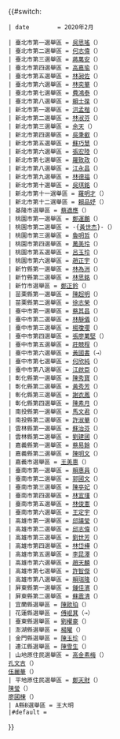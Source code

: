 {{#switch:{{{1}}}
 | date        = 2020年2月
<!--現任立法委員-->
 | 臺北市第一選舉區 = [[吳思瑤]]（{{Dpp}}）
 | 臺北市第二選舉區 = [[何志偉]]（{{Dpp}}）
 | 臺北市第三選舉區 = [[蔣萬安]]（{{Kmt}}）
 | 臺北市第四選舉區 = [[高嘉瑜]]（{{Dpp}}）
 | 臺北市第五選舉區 = [[林昶佐]]（{{Nonp}}）
 | 臺北市第六選舉區 = [[林奕華 (台灣)|林奕華]]（{{Kmt}}）
 | 臺北市第七選舉區 = [[費鴻泰]]（{{Kmt}}）
 | 臺北市第八選舉區 = [[賴士葆]]（{{Kmt}}）
 | 新北市第一選舉區 = [[洪孟楷]]（{{Kmt}}）
 | 新北市第二選舉區 = [[林淑芬]]（{{Dpp}}）
 | 新北市第三選舉區 = [[余天]]（{{Dpp}}）
 | 新北市第四選舉區 = [[吳秉叡]]（{{Dpp}}）
 | 新北市第五選舉區 = [[蘇巧慧]]（{{Dpp}}）
 | 新北市第六選舉區 = [[張宏陸]]（{{Dpp}}）
 | 新北市第七選舉區 = [[羅致政]]（{{Dpp}}）
 | 新北市第八選舉區 = [[江永昌]]（{{Dpp}}）
 | 新北市第九選舉區 = [[林德福 (立法委員)|林德福]]（{{Kmt}}）
 | 新北市第十選舉區 = [[吳琪銘]]（{{Dpp}}）
 | 新北市第十一選舉區 = [[羅明才]]（{{Kmt}}）
 | 新北市第十二選舉區 = [[賴品妤]]（{{Dpp}}）
 | 基隆市選舉區 = [[蔡適應]]（{{Dpp}}）
 | 桃園市第一選舉區 = [[鄭運鵬]]（{{Dpp}}）
 | 桃園市第二選舉區 = -{[[黃世杰 (立法委員)|黃世杰]]}-（{{Dpp}}）
 | 桃園市第三選舉區 = [[魯明哲]]（{{Kmt}}）
 | 桃園市第四選舉區 = [[萬美玲]]（{{Kmt}}）
 | 桃園市第五選舉區 = [[呂玉玲]]（{{Kmt}}）
 | 桃園市第六選舉區 = [[趙正宇]]（{{nonp}}）
 | 新竹縣第一選舉區 = [[林為洲]]（{{kmt}}）
 | 新竹縣第二選舉區 = [[林思銘]]（{{Kmt}}）
 | 新竹市選舉區 = [[鄭正鈐]]（{{Kmt}}）
 | 苗栗縣第一選舉區 = [[陳超明]]（{{Kmt}}）
 | 苗栗縣第二選舉區 = [[徐志榮]]（{{Kmt}}）
 | 臺中市第一選舉區 = [[蔡其昌]]（{{Dpp}}）
 | 臺中市第二選舉區 = [[林靜儀]]（{{Dpp}}）
 | 臺中市第三選舉區 = [[楊瓊瓔]]（{{Kmt}}）
 | 臺中市第四選舉區 = [[張廖萬堅]]（{{Dpp}}）
 | 臺中市第五選舉區 = [[莊競程]]（{{Dpp}}）
 | 臺中市第六選舉區 = [[黃國書_(臺中市政治人物)|黃國書]]（{{Dpp}}→{{Nonp}}）
 | 臺中市第七選舉區 = [[何欣純]]（{{Dpp}}）
 | 臺中市第八選舉區 = [[江啟臣]]（{{Kmt}}）
 | 彰化縣第一選舉區 = [[陳秀寶]]（{{Dpp}}）
 | 彰化縣第二選舉區 = [[黃秀芳]]（{{Dpp}}）
 | 彰化縣第三選舉區 = [[謝衣鳳]]（{{Kmt}}）
 | 彰化縣第四選舉區 = [[陳素月]]（{{Dpp}}）
 | 南投縣第一選舉區 = [[馬文君]]（{{Kmt}}）
 | 南投縣第二選舉區 = [[許淑華_(南投縣)|許淑華]]（{{Kmt}}）
 | 雲林縣第一選舉區 = [[蘇治芬]]（{{Dpp}}）
 | 雲林縣第二選舉區 = [[劉建國]]（{{Dpp}}）
 | 嘉義縣第一選舉區 = [[蔡易餘]]（{{Dpp}}）
 | 嘉義縣第二選舉區 = [[陳明文]]（{{Dpp}}）
 | 嘉義市選舉區 = [[王美惠]]（{{Dpp}}）
 | 臺南市第一選舉區 = [[賴惠員]]（{{Dpp}}）
 | 臺南市第二選舉區 = [[郭國文]]（{{Dpp}}）
 | 臺南市第三選舉區 = [[陳亭妃]]（{{Dpp}}）
 | 臺南市第四選舉區 = [[林宜瑾]]（{{Dpp}}）
 | 臺南市第五選舉區 = [[林俊憲]]（{{Dpp}}）
 | 臺南市第六選舉區 = [[王定宇]]（{{Dpp}}）
 | 高雄市第一選舉區 = [[邱議瑩]]（{{Dpp}}）
 | 高雄市第二選舉區 = [[邱志偉 (政治人物)|邱志偉]]（{{Dpp}}）
 | 高雄市第三選舉區 = [[劉世芳]]（{{Dpp}}）
 | 高雄市第四選舉區 = [[林岱樺]]（{{Dpp}}）
 | 高雄市第五選舉區 = [[李昆澤]]（{{Dpp}}）
 | 高雄市第六選舉區 = [[趙天麟 (政治人物)|趙天麟]]（{{Dpp}}）
 | 高雄市第七選舉區 = [[許智傑]]（{{Dpp}}）
 | 高雄市第八選舉區 = [[賴瑞隆]]（{{Dpp}}）
 | 屏東縣第一選舉區 = [[鍾佳濱]]（{{Dpp}}）
 | 屏東縣第二選舉區 = [[蘇震清]]（{{Nonp}}）
 | 宜蘭縣選舉區 = [[陳歐珀]]（{{Dpp}}）
 | 花蓮縣選舉區 = [[傅崐萁]]（{{Nonp}}→{{KMT}}）
 | 臺東縣選舉區 = [[劉櫂豪]]（{{Dpp}}）
 | 澎湖縣選舉區 = [[楊曜]]（{{Dpp}}）
 | 金門縣選舉區 = [[陳玉珍 (金門)|陳玉珍]]（{{Kmt}}）
 | 連江縣選舉區 = [[陳雪生]]（{{Kmt}}）
 | 山地原住民選舉區 = [[高金素梅]]（{{Nonp}}）<br>[[孔文吉]]（{{Kmt}}）<br>[[伍麗華]]（{{Dpp}}）
 | 平地原住民選舉區 = [[鄭天財]]（{{Kmt}}）<br>[[陳瑩 (政治人物)|陳瑩]]（{{Dpp}}）<br>[[廖國棟]]（{{Kmt}}）
 | A縣B選舉區 = 王大明<!--範例用-->
 |#default = {{color|#f00|}}
}}<noinclude>
{{Documentation|Template:中華民國現任區域立法委員/doc}}
</noinclude>